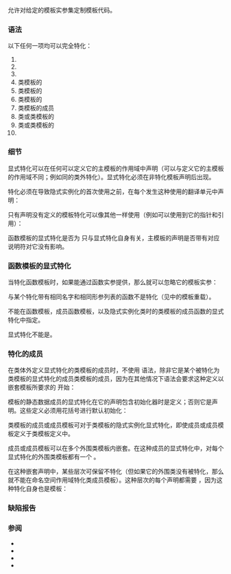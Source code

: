 {{title|显式（全）模板特化}}
{{cpp/language/declarations/expressions/templates/navbar}}

允许对给定的模板实参集定制模板代码。

===语法===
{{sdsc begin}}
{{sdsc|{{ttb|template &lt;&gt;}} {{spar|声明}}}}
{{sdsc end}}

以下任何一项均可以完全特化：
# {{rlp|function template|函数模板}}
# {{rlp|class template|类模板}}
# {{rev inl|since=c++14|{{rlp|variable template|变量模板}}}}
# 类模板的{{rlp|member functions|成员函数}}
# 类模板的{{rlp|static|静态数据成员}}
# 类模板的{{rlp|nested types|成员类}}
# 类模板的成员{{rlp|enum|枚举}}
# 类或类模板的{{rlp|member template|成员类模板}}
# 类或类模板的{{rlp|member template#成员函数模板|成员函数模板}}
# {{rev inl|since=c++14|类或类模板的{{rlp|member template#成员变量模板|成员变量模板}}}}

{{example
|例如，
|code=
#include &lt;type_traits&gt;

template&lt;typename T&gt; // 主模板
struct is_void : std::false_type {};
template&lt;&gt;           // 对 T = void 的显式特化
struct is_void&lt;void&gt; : std::true_type {};

int main()
{
    static_assert(is_void&lt;char&gt;::value == false,
        "对于任何非 void 的类型 T，该类均派生自 false_type");
    static_assert(is_void&lt;void&gt;::value == true,
        "但当 T 是 void 时，类派生自 true_type");
}
}}

===细节===
显式特化可以在任何可以定义它的主模板的作用域中声明（可以与定义它的主模板的作用域不同；例如同{{rlp|member template|成员模板}}的类外特化）。显式特化必须在非特化模板声明后出现。

{{source|
namespace N
{
    template&lt;class T&gt; // 主模板
    class X { /*...*/ };
    template&lt;&gt;        // 同命名空间中的特化
    class X&lt;int&gt; { /*...*/ };

    template&lt;class T&gt; // 主模板
    class Y { /*...*/ };
    template&lt;&gt;        // 对 double 特化的前置声明
    class Y&lt;double&gt;;
}

template&lt;&gt; // OK：相同命名空间中的特化
class N::Y&lt;double&gt; { /*...*/ };
}}

特化必须在导致隐式实例化的首次使用之前，在每个发生这种使用的翻译单元中声明：

{{source|
class String {};

template&lt;class T&gt;
class Array { /*...*/ };

template&lt;class T&gt; // 主模板
void sort(Array&lt;T&gt;&amp; v) { /*...*/ }

void f(Array&lt;String&gt;&amp; v)
{
    sort(v); // 使用 sort() 的主模板隐式实例化 sort(Array&lt;String&gt;&amp;)
}

template&lt;&gt; // 错误：sort(Array&lt;String&gt;) 的显式特化在隐式实例化之后出现
void sort&lt;String&gt;(Array&lt;String&gt;&amp; v);
}}

只有声明没有定义的模板特化可以像其他{{rlp|type#不完整类型|不完整类型}}一样使用（例如可以使用到它的指针和引用）：
{{source|
template&lt;class T&gt; // 主模板
class X;
template&lt;&gt;        // 特化（声明，不定义）
class X&lt;int&gt;;

X&lt;int&gt;* p; // OK：指向不完整类型的指针
X&lt;int&gt; x;  // 错误：不完整类型的对象
}}

函数模板{{rev inl|since=c++14|和变量模板}}的显式特化是否为 {{rlpt|inline}}{{rev inl|since=c++11|/{{rlpt|constexpr}}}}{{rev inl|since=c++20|/{{rlpt|constinit}}/{{rlpt|consteval}}}} 只与显式特化自身有关，主模板的声明是否带有对应说明符对它没有影响。{{rev inl|since=c++11|模板声明中出现的{{rlp|attributes|属性}}在它的显式特化中也没有效果：}}
{{source|
template&lt;class T&gt;
void f(T) { /* ... */ }
template&lt;&gt;
inline void f&lt;&gt;(int) { /* ... */ } // OK，内联
 
template&lt;class T&gt;
inline T g(T) { /* ... */ }
template&lt;&gt;
int g&lt;&gt;(int) { /* ... */ }         // OK，没有内联
 
template&lt;typename&gt;
[[noreturn]] void h([[maybe_unused]] int i);
template&lt;&gt; void h&lt;int&gt;(int i)
{
    // [[noreturn]] 没有效果，但是 [[maybe_unused]] 有效果
}
}}

===函数模板的显式特化===
当特化函数模板时，如果{{rlp|template argument deduction|模板实参推导}}能通过函数实参提供，那么就可以忽略它的模板实参：
{{source|1=
template&lt;class T&gt;
class Array { /*...*/ };

template&lt;class T&gt; // 主模板
void sort(Array&lt;T&gt;&amp; v);
template&lt;&gt;        // 对 T = int 的特化
void sort(Array&lt;int&gt;&amp;);

// 不需要写成 template&lt;&gt; void sort&lt;int&gt;(Array&lt;int&gt;&amp;);
}}

与某个特化带有相同名字和相同形参列表的函数不是特化（见{{rlp|function template|函数模板}}中的模板重载）。

不能在函数模板，成员函数模板，以及隐式实例化类时的类模板的成员函数的显式特化中指定{{rlp|default arguments|默认函数实参}}。

显式特化不能是{{rlp|friend|友元声明}}。

{{todo|重新确认不同C++版本对异常说明的要求}}

===特化的成员===
在类体外定义显式特化的类模板的成员时，不使用 {{c|template&lt;&gt;}} 语法，除非它是某个被特化为类模板的显式特化的成员类模板的成员，因为在其他情况下语法会要求这种定义以嵌套模板所要求的 {{c|template&lt;形参&gt;}} 开始：

{{source|1=
template&lt;typename T&gt;
struct A
{
    struct B {};      // 成员类
    
    template&lt;class U&gt; // 成员类模板
    struct C {};
};

template&lt;&gt; // 特化
struct A&lt;int&gt;
{
    void f(int); // 特化的成员函数
};
// template&lt;&gt; 不会用于特化的成员
void A&lt;int&gt;::f(int) { /* ... */ }

template&lt;&gt; // 成员类的特化
struct A&lt;char&gt;::B
{
    void f();
};
// template&lt;&gt; 也不会用于特化的成员类的成员
void A&lt;char&gt;::B::f() { /* ... */ }

template&lt;&gt; // 成员类模板的特化
template&lt;class U&gt;
struct A&lt;char&gt;::C
{
    void f();
};

// template&lt;&gt; 会用于定义被特化为类模板的显式特化的成员类模板的成员
template&lt;&gt;
template&lt;class U&gt;
void A&lt;char&gt;::C&lt;U&gt;::f() { /* ... */ }
}}

模板的静态数据成员的显式特化在它的声明包含初始化器时是定义；否则它是声明。这些定义必须用花括号进行默认初始化：
{{source|
template&lt;&gt;
X Q&lt;int&gt;::x;   // 静态成员的声明
template&lt;&gt;
X Q&lt;int&gt;::x(); // 错误：函数声明
template&lt;&gt;
X Q&lt;int&gt;::x{}; // 静态成员的默认初始化定义
}}

类模板的成员或成员模板可对于类模板的隐式实例化显式特化，即使成员或成员模板定义于类模板定义中。

{{source|1=
template&lt;typename T&gt;
struct A
{
    void f(T);         // 成员，在主模板中声明
    
    void h(T) {}       // 成员，在主模板中定义
    
    template&lt;class X1&gt; // 成员模板
    void g1(T, X1);
    
    template&lt;class X2&gt; // 成员模板
    void g2(T, X2);
};

// 成员的特化
template&lt;&gt;
void A&lt;int&gt;::f(int);

// 成员特化 OK，即使在类中定义
template&lt;&gt;
void A&lt;int&gt;::h(int) {}

// 类外成员模板定义
template&lt;class T&gt;
template&lt;class X1&gt;
void A&lt;T&gt;::g1(T, X1) {}

// 成员模板特化
template&lt;&gt;
template&lt;class X1&gt;
void A&lt;int&gt;::g1(int, X1);

// 成员模板特化
template&lt;&gt;
template&lt;&gt;
void A&lt;int&gt;::g2&lt;char&gt;(int, char); // 对于 X2 = char

// 同上，用模板实参推导（X1 = char）
template&lt;&gt; 
template&lt;&gt;
void A&lt;int&gt;::g1(int, char); 
}}

成员或成员模板可以在多个外围类模板内嵌套。在这种成员的显式特化中，对每个显式特化的外围类模板都有一个 {{c|template&lt;&gt;}}。

{{source|
template&lt;class T1&gt;
struct A
{
    template&lt;class T2&gt;
    struct B
    {
        template&lt;class T3&gt;
        void mf();
    };
};

template&lt;&gt;
struct A&lt;int&gt;;

template&lt;&gt;
template&lt;&gt;
struct A&lt;char&gt;::B&lt;double&gt;;

template&lt;&gt;
template&lt;&gt;
template&lt;&gt;
void A&lt;char&gt;::B&lt;char&gt;::mf&lt;double&gt;();
}}

在这种嵌套声明中，某些层次可保留不特化（但如果它的外围类没有被特化，那么就不能在命名空间作用域特化类成员模板）。这种层次的每个声明都需要 {{c|template&lt;实参&gt;}}，因为这种特化自身也是模板：
{{source|
template &lt;class T1&gt;
class A
{
    template&lt;class T2&gt;
    class B
    {
        template&lt;class T3&gt; // 成员模板
        void mf1(T3);
        
        void mf2();        // 非模板成员
    };
};

// 特化
template&lt;&gt;        // 对于特化的 A
template&lt;class X&gt; // 对于未特化的 B
class A&lt;int&gt;::B
{
    template&lt;class T&gt;
    void mf1(T);
};

// 特化
template&lt;&gt;        // 对于特化的 A
template&lt;&gt;        // 对于特化的 B
template&lt;class T&gt; // 对于未特化的 mf1
void A&lt;int&gt;::B&lt;double&gt;::mf1(T t) {}

// 错误：B&lt;double&gt; 被特化而且是成员模板，所以它外围的 A 也必须特化
template&lt;class Y&gt;
template&lt;&gt;
void A&lt;Y&gt;::B&lt;double&gt;::mf2() {}
}}

===缺陷报告===
{{dr list begin}}
{{dr list item|wg=cwg|dr=531|std=C++98|before=未指明在命名空间作用域定义显式特化的成员的语法|after=补充语法}}
{{dr list item|wg=cwg|dr=727|std=C++98|before=类作用域不允许有全特化和部分特化|after=允许在任何作用域}}
{{dr list item|wg=cwg|dr=730|std=C++98|before=不能全特化非模板类的成员模板|after=允许这些全特化}}
{{dr list item|wg=cwg|dr=2478|std=C++20|before=不明确主模板的 {{c/core|constinit}} 和 {{c/core|consteval}} 是否会带入它的显式特化|after=不会带入}}
{{dr list item|wg=cwg|dr=2604|std=C++11|before=不明确主模板的属性是否会带入它的显式特化|after=不会带入}}
{{dr list end}}

===参阅===
* {{rlp|templates|模板}}
* {{rlp|class template|类模板}}
* {{rlp|function template|函数模板}}
* {{rlp|partial specialization|部分特化}}

{{langlinks|de|en|es|fr|it|ja|pt|ru}}